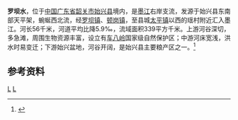 {{Infobox River
  | river_name      = 罗坝水
  | image_name      =
  | image_size      = 
  | caption         = 
  | origin          = [[广东省|广东省]][[始兴县|始兴县]][[隘子镇|隘子镇]]棉地坑顶
  | mouth           = 广东省始兴县[[太平镇_(始兴县)|太平镇]]瑶村[[墨江_(北江)|墨江]]
  | basin_countries = 广东始兴县
  | length          = 56 km
  | elevation       = 
  | mouth_elevation = 
  | discharge       = 
  | watershed       = 339 km<sup>2</sup>
}}
'''罗坝水'''，位于[[中国|中国]][[广东省|广东省]][[韶关市|韶关市]][[始兴县|始兴县]]境内，是[[墨江_(北江)|墨江]]右岸支流，发源于始兴县东南部天平架，蜿蜒西北流，经[[罗坝镇|罗坝镇]]、[[顿岗镇|顿岗镇]]，至县城[[太平镇_(始兴县)|太平镇]]以西的瑶村附近汇入墨江。河长56千米，河道平均比降5.9‰，流域面积339平方千米。上游河谷深切，多急滩，周围生物资源丰富，设立有[[车八岭|车八岭]]国家级自然保护区；中游河床宽浅，洪水时易变迁；下游始兴盆地，河谷开阔，是始兴县主要粮产区之一。<ref name="中国河湖大典">{{cite book zh |author=《[[中国河湖大典|中国河湖大典]]》编纂委员会 |title=《中国河湖大典·珠江卷》 |format=M |edition=1 |location=北京 |publisher=中国水利水电出版社 |date=2013年1月 |pages=223页 |id= ISBN 978-7-5170-0561-2}}</ref>

==参考资料==
{{reflist}}

[[Category:北江水系|L]]
[[Category:广东河流|L]]